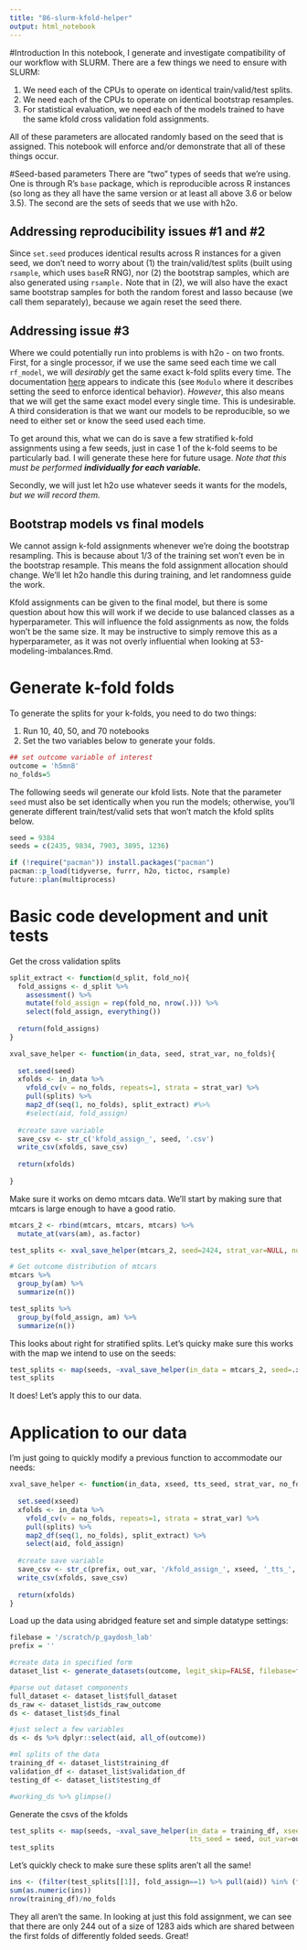 ```yaml
---
title: "86-slurm-kfold-helper"
output: html_notebook
---
```


#Introduction
In this notebook, I generate and investigate compatibility of our workflow with SLURM.  There are a few things we need to ensure with SLURM:

1.  We need each of the CPUs to operate on identical train/valid/test splits.
2.  We need each of the CPUs to operate on identical bootstrap resamples.
3.  For statistical evaluation, we need each of the models trained to have the same kfold cross validation fold assignments.

All of these parameters are allocated randomly based on the seed that is assigned.  This notebook will enforce and/or demonstrate that all of these things occur.

#Seed-based parameters
There are "two" types of seeds that we're using.  One is through R's `base` package, which is reproducible across R instances (so long as they all have the same version or at least all above 3.6 or below 3.5).  The second are the sets of seeds that we use with h2o.

## Addressing reproducibility issues #1 and #2
Since `set.seed` produces identical results across R instances for a given seed, we don't need to worry about (1) the train/valid/test splits (built using `rsample`, which uses `base`R RNG), nor (2) the bootstrap samples, which are also generated using `rsample.`  Note that in (2), we will also have the exact same bootstrap samples for both the random forest and lasso because (we call them separately), because we again reset the seed there.

## Addressing issue #3
Where we could potentially run into problems is with h2o - on two fronts.  First, for a single processor, if we use the same seed each time we call `rf_model`, we will _desirably_ get the same exact k-fold splits every time.  The documentation [here](https://docs.h2o.ai/h2o/latest-stable/h2o-docs/data-science/algo-params/fold_assignment.html) appears to indicate this (see `Modulo` where it describes setting the seed to enforce identical behavior).  _However_, this also means that we will get the same exact model every single time.  This is undesirable.  A third consideration is that we want our models to be reproducible, so we need to either set or know the seed used each time.

To get around this, what we can do is save a few stratified k-fold assignments using a few seeds, just in case 1 of the k-fold seems to be particularly bad.  I will generate these here for future usage.  _Note that this must be performed **individually for each variable.**_

Secondly, we will just let h2o use whatever seeds it wants for the models, _but we will record them._

## Bootstrap models vs final models
We cannot assign k-fold assignments whenever we're doing the bootstrap resampling.  This is because about 1/3 of the training set won't even be in the bootstrap resample.  This means the fold assignment allocation should change.  We'll let h2o handle this during training, and let randomness guide the work.

Kfold assignments can be given to the final model, but there is some question about how this will work if we decide to use balanced classes as a hyperparameter.  This will influence the fold assignments as now, the folds won't be the same size.  It may be instructive to simply remove this as a hyperparameter, as it was not overly influential when looking at 53-modeling-imbalances.Rmd.

# Generate k-fold folds
To generate the splits for your k-folds, you need to do two things:

1. Run 10, 40, 50, and 70 notebooks
1. Set the two variables below to generate your folds.

```r
## set outcome variable of interest
outcome = 'h5mn8'
no_folds=5
```

The following seeds wil generate our kfold lists.  Note that the parameter `seed` must also be set identically when you run the models; otherwise, you'll generate different train/test/valid sets that won't match the kfold splits below.
```r
seed = 9384
seeds = c(2435, 9834, 7903, 3895, 1236)
```

```r
if (!require("pacman")) install.packages("pacman")
pacman::p_load(tidyverse, furrr, h2o, tictoc, rsample)
future::plan(multiprocess)
```

# Basic code development and unit tests

Get the cross validation splits
```r
split_extract <- function(d_split, fold_no){
  fold_assigns <- d_split %>%
    assessment() %>%
    mutate(fold_assign = rep(fold_no, nrow(.))) %>%
    select(fold_assign, everything())
  
  return(fold_assigns)
}
```

```r
xval_save_helper <- function(in_data, seed, strat_var, no_folds){
  
  set.seed(seed)
  xfolds <- in_data %>%
    vfold_cv(v = no_folds, repeats=1, strata = strat_var) %>%
    pull(splits) %>%
    map2_df(seq(1, no_folds), split_extract) #%>%
    #select(aid, fold_assign)
  
  #create save variable
  save_csv <- str_c('kfold_assign_', seed, '.csv')
  write_csv(xfolds, save_csv)
  
  return(xfolds)
  
}
```

Make sure it works on demo mtcars data.  We'll start by making sure that mtcars is large enough to have a good ratio.
```r
mtcars_2 <- rbind(mtcars, mtcars, mtcars) %>%
  mutate_at(vars(am), as.factor)

test_splits <- xval_save_helper(mtcars_2, seed=2424, strat_var=NULL, no_folds=5)

# Get outcome distribution of mtcars
mtcars %>%
  group_by(am) %>%
  summarize(n())

test_splits %>%
  group_by(fold_assign, am) %>%
  summarize(n())
```

This looks about right for stratified splits.  Let's quicky make sure this works with the map we intend to use on the seeds:

```r
test_splits <- map(seeds, ~xval_save_helper(in_data = mtcars_2, seed=.x, strat_var=NULL, no_folds=no_folds))
test_splits
```
It does! Let's apply this to our data.

# Application to our data
I'm just going to quickly modify a previous function to accommodate our needs:

```r
xval_save_helper <- function(in_data, xseed, tts_seed, strat_var, no_folds, out_var){
  
  set.seed(xseed)
  xfolds <- in_data %>%
    vfold_cv(v = no_folds, repeats=1, strata = strat_var) %>%
    pull(splits) %>%
    map2_df(seq(1, no_folds), split_extract) %>%
    select(aid, fold_assign)
  
  #create save variable
  save_csv <- str_c(prefix, out_var, '/kfold_assign_', xseed, '_tts_', tts_seed, '.csv')
  write_csv(xfolds, save_csv)
  
  return(xfolds)
}
```

Load up the data using abridged feature set and simple datatype settings:
```r
filebase = '/scratch/p_gaydosh_lab'
prefix = ''

#create data in specified form
dataset_list <- generate_datasets(outcome, legit_skip=FALSE, filebase=filebase, seed_val=seed)

#parse out dataset components
full_dataset <- dataset_list$full_dataset
ds_raw <- dataset_list$ds_raw_outcome
ds <- dataset_list$ds_final

#just select a few variables
ds <- ds %>% dplyr::select(aid, all_of(outcome))

#ml splits of the data
training_df <- dataset_list$training_df
validation_df <- dataset_list$validation_df
testing_df <- dataset_list$testing_df

#working_ds %>% glimpse()
```


Generate the csvs of the kfolds
```r
test_splits <- map(seeds, ~xval_save_helper(in_data = training_df, xseed=.x, strat_var=outcome, no_folds=no_folds,
                                            tts_seed = seed, out_var=outcome))
test_splits
```
Let's quickly check to make sure these splits aren't all the same!
```r
ins <- (filter(test_splits[[1]], fold_assign==1) %>% pull(aid)) %in% (filter(test_splits[[2]], fold_assign==1) %>% pull(aid))
sum(as.numeric(ins))
nrow(training_df)/no_folds

```
They all aren't the same.  In looking at just this fold assignment, we can see that there are only 244 out of a size of 1283 aids which are shared between the first folds of differently folded seeds.  Great!




